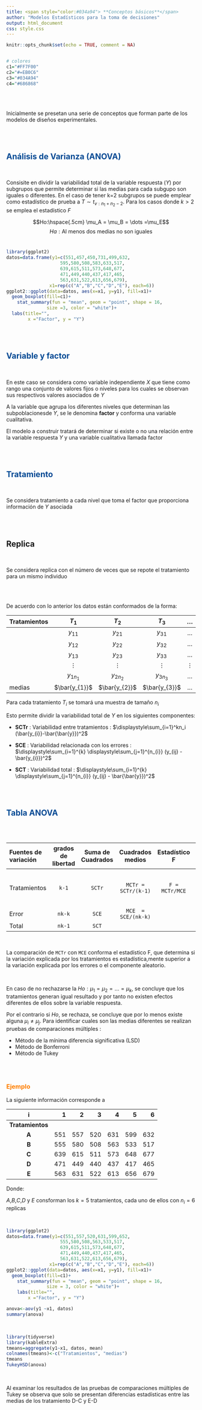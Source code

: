 ```yaml
---
title: <span style="color:#034a94"> **Conceptos básicos**</span>
author: "Modelos Estadísticos para la toma de decisiones"
output: html_document
css: style.css
---
```


```r
knitr::opts_chunk$set(echo = TRUE, comment = NA)


# colores
c1="#FF7F00"
c2="#=EB0C6"
c3="#034A94"
c4="#686868"
```

<br/> <br/>

Inicialmente se presetan una serie de conceptos que forman parte de los modelos de diseños experimentales.

<br/> <br/>

##  <span style="color:#034A94">**Análisis de Varianza (ANOVA)**</span>

<br/>

Consisite en dividir la variabilidad total de la variable respuesta ($Y$) por subgrupos que permite determinar si las medias para cada subgupo son iguales o diferentes. En el caso de tener k=2 subgrupos se puede emplear como estadístico de prueba a $T \sim t_{v: n_1+n_2-2}$. Para los casos donde $k>2$ se emplea el estadístico $F$ 

$$Ho:\hspace{.5cm}  \mu_A = \mu_B = \dots =\mu_E$$
$$Ha: \text{Al menos dos medias no son iguales}$$
<br/>



```r
library(ggplot2)
datos=data.frame(y1=c(551,457,450,731,499,632,
                    595,580,508,583,633,517,
                    639,615,511,573,648,677,
                    471,449,440,437,417,465,
                    563,631,522,613,656,679),
                x1=rep(c("A","B","C","D","E"), each=6))
ggplot2::ggplot(data=datos, aes(x=x1, y=y1), fill=x1)+
  geom_boxplot(fill=c1)+
    stat_summary(fun = "mean", geom = "point", shape = 16,
               size =3, color = "white")+
  labs(title="",
        x ="Factor", y = "Y")

```


<br/><br/>


##  <span style="color:#034A94">**Variable y factor**</span>

<br/>

En este caso se considera como variable independiente $X$ que tiene como rango una conjunto de valores fijos o niveles para los cuales se observan sus respectivos valores asociados  de $Y$

A la variable que agrupa los diferentes niveles que determinan las subpoblacionesde $Y$, se le denomina **factor** y conforma una variable cualitativa.

El modelo a construir tratará de determinar si existe o no una relación entre la variable respuesta $Y$ y una variable cualitativa llamada factor 

<br/><br/>

##  <span style="color:#034A94">**Tratamiento**</span>

<br/>

Se considera tratamiento a cada nivel que toma el factor que proporciona información de $Y$ asociada

<br/><br/>

## **Replica**

<br/>

Se considera replica con el número de veces que se repote el tratamiento para un mismo individuo


<br/><br/>

De acuerdo con lo anterior los datos están conformados de la forma: 


| Tratamientos   | $T_1$       | $T_2$       | $T_3$       | $\dots$ | $T_k$       |
|:---------------|:-----------:|:-----------:|:-----------:|:-------:|:-----------:|
|                | $y_{11}$    | $y_{21}$    | $y_{31}$    | $\dots$ | $y_{k1}$    |
|                | $y_{12}$    | $y_{22}$    | $y_{32}$    | $\dots$ | $y_{k2}$    |
|                | $y_{13}$    | $y_{23}$    | $y_{33}$    | $\dots$ | $y_{k3}$    |
|                | $\vdots$    | $\vdots$    |$\vdots$     | $\vdots$| $\vdots$     |
|                | $y_{1n_{1}}$| $y_{2n_{2}}$| $y_{3n_{3}}$| $\dots$ | $y_{kn_{k}}$|
|  medias        | $\bar{y_{1}}$| $\bar{y_{2}}$| $\bar{y_{3}}$| $\dots$ | $\bar{y_{k}}$|


Para cada tratamiento $T_{i}$ se tomará una muestra de tamaño $n_{i}$ 

Esto permite dividir la variabilidad total de $Y$ en los siguientes componentes:

* **SCTr** : Variabilidad entre tratamientos : $\displaystyle\sum_{i=1}^kn_i (\bar{y_{i}}-\bar{\bar{y}})^2$

* **SCE** : Variabilidad relacionada con los errores : $\displaystyle\sum_{i=1}^{k}  \displaystyle\sum_{j=1}^{n_{i}} (y_{ij} - \bar{y_{i}})^2$

* **SCT** : Variabilidad total : $\displaystyle\sum_{i=1}^{k}  \displaystyle\sum_{j=1}^{n_{i}} (y_{ij} - \bar{\bar{y}})^2$


<br/><br/>

##  <span style="color:#034A94">**Tabla ANOVA**</span>

<br/><br/>

|Fuentes de variación|grados de libertad|Suma de Cuadrados|  Cuadrados medios |Estadístico  F |  valor p |
|:---------------|:-----------:|:-----------:|:-----------:|:-------:|:-----------:|
| Tratamientos       |   `k-1`          |   `SCTr`        |`MCTr = SCTr/(k-1)`|`F = MCTr/MCE` |$f_{v_1:k-1,v_2:nk-k, \alpha}$|
| Error              |   `nk-k`         |   `SCE`         |`MCE  = SCE/(nk-k)`|               |                            |
| Total              |   `nk-1`         |   `SCT`         |                   |               |                            |

<br/>

La comparación de `MCTr`  con  `MCE` conforma el estadístico F, que determina si la variación explicada por los tratamientos es estadística,mente superior a la variación explicada por los errores o el componente aleatorio.

<br/>

En caso de no rechazarse la $Ho : \mu_{1} = \mu_{2} = \dots = \mu_{k}$, se concluye que los tratamientos generan igual resultado y por tanto no existen efectos diferentes de ellos sobre la variable respuesta.

Por el contrario si $Ho$, se rechaza, se concluye que por lo menos existe alguna $\mu_{i} \neq \mu_{j}$. Para identificar cuales son las medias diferentes se realizan pruebas de comparaciones múltiples :

* Método de la mínima diferencia significativa (LSD)
* Método de Bonferroni
* Método de Tukey

<br/><br/>

### <span style="color:#FF7F00">**Ejemplo**</span> 

La siguiente información corresponde a 

|i               | 1    |2     |3    |4      |5      |6      |  
|:--------------:|-----:|-----:|----:|------:|------:|------:|
|**Tratamientos**|      |      |     |       |       |       |
|**A**           |551   |557   |520  |631    |599    |632    |
|**B**           |555   |580   |508  |563    |533    |517    |
|**C**           |639   |615   |511  |573    |648    |677    |
|**D**           |471   |449   |440  |437    |417    |465    |
|**E**           |563   |631   |522  |613    |656    |679    |

                 
Donde:

$A$,$B$,$C$,$D$ y $E$ consforman los $k=5$ tratamientos, cada uno de ellos con $n_i=6$ replicas

<br/>

```r
library(ggplot2)
datos=data.frame(y1=c(551,557,520,631,599,652,
                    555,580,508,563,533,517,
                    639,615,511,573,648,677,
                    471,449,440,437,417,465,
                    563,631,522,613,656,679),
                x1=rep(c("A","B","C","D","E"), each=6))
ggplot2::ggplot(data=datos, aes(x=x1, y=y1), fill=x1)+
  geom_boxplot(fill=c1)+
    stat_summary(fun = "mean", geom = "point", shape = 16,
               size = 3, color = "white")+
    labs(title="",
        x ="Factor", y = "Y")

anova<-aov(y1 ~x1, datos)
summary(anova)

```

<br/>

```r
library(tidyverse)
library(kableExtra)
tmeans=aggregate(y1~x1, datos, mean)
colnames(tmeans)<-c("Tratamientos", "medias")
tmeans
TukeyHSD(anova)
```

<br/>

Al examinar los resultados de las pruebas de comparaciones múltiples de Tukey se observa que solo se presentan diferencias estadísticas entre las medias de los tratamiento D-C y E-D

<br/><br/>










